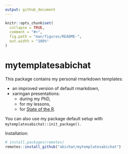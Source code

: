 ```yaml
---
output: github_document
---
```


<!-- README.md is generated from README.Rmd. Please edit that file -->

```r
knitr::opts_chunk$set(
  collapse = TRUE,
  comment = "#>",
  fig.path = "man/figures/README-",
  out.width = "100%"
)
```

# mytemplatesabichat

This package contains my personal rmarkdown templates:

* an improved version of default rmarkdown,
* xaringan presentations:
  * during my PhD,
  * for my lessons,
  * for <a href="https://stateofther.github.io" target="_blank">State of the R</a>.
  
  
You can also use my package default setup with `mytemplatesabichat::init_package()`.
  

Installation:

```r
# install.packages(remotes)
remotes::install_github("abichat/mytemplatesabichat")
```

